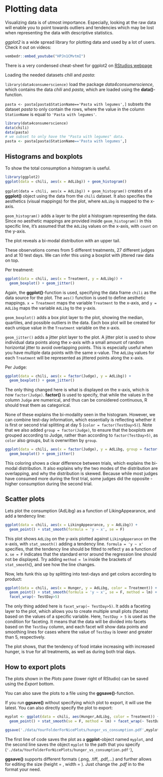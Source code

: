 # Plotting data

Visualizing data is of utmost importance. 
Especially, looking at the raw data will enable you to point towards outliers and tendencies which may be lost when representing the data with descriptive statistics. 

*ggplot2* is a wide spread library for plotting data and used by a lot of users. Check it out on videos:

```r
vembedr::embed_youtube("HPJn1CMvtmI")
```


There is a very condensed cheat-sheet for ggplot2 on [RStudios webpage](https://www.rstudio.com/embed/resources/cheatsheets/)

Loading the needed datasets _chili_ and _pasta_: 

`library(data4consumerscience)` load the package *data4consumerscience*, which contains the data *chili* and *pasta*, which are loaded using the **data()**-function.

`pasta <- pasta[pasta$StationName=='Pasta with legumes',]` subsets the dataset *pasta* to only contain the rows, where the value in the column `StationName` is equal to `'Pasta with legumes'`.

```r
library(data4consumerscience)
data(chili)
data(pasta)
# we subset to only have the "Pasta with legumes" data. 
pasta <- pasta[pasta$StationName=='Pasta with legumes',]
```

## Histograms and boxplots

To show the total consumption a histogram is useful.

```r
library(ggplot2)
ggplot(data = chili, aes(x = AdLibg)) + geom_histogram()
```

`ggplot(data = chili, aes(x = AdLibg)) + geom_histogram()` creates of a **ggplot()** object using the data from the `chili` dataset. 
It also specifies the aesthetics (visual mappings) for the plot, where `AdLibg` is mapped to the x-axis.

`geom_histogram()` adds a layer to the plot a histogram representing the data. Since no aesthetic mappings are provided inside `geom_histogram()` in this specific line, it's assumed that the `AdLibg` values on the x-axis, with `count` on the y-axis.


The plot reveals a bi-modal distribution with an upper tail. 

These observations comes from 5 different treatments, 27 different judges and at 10 test days. We can infer this using a boxplot with jittered raw data on top. 

Per treatment: 

```r
ggplot(data = chili, aes(x = Treatment, y = AdLibg)) + 
  geom_boxplot() + geom_jitter()
```

Again, the **ggplot()**-function is used, specifying the data frame `chili` as the data source for the plot. The `aes()` function is used to define aesthetic mappings. `x = Treatment` maps the variable `Treatment` to the x-axis, and `y = AdLibg` maps the variable `AdLibg` to the y-axis.

`geom_boxplot()` adds a box plot layer to the plot, showing the median, quartiles, and possible outliers in the data. Each box plot will be created for each unique value in the `Treatment` variable on the x-axis.

`geom_jitter()` adds a jitter plot layer to the plot. A jitter plot is used to show individual data points along the x-axis with a small amount of random horizontal jitter to avoid overlapping points. This is especially useful when you have multiple data points with the same x-value. The `AdLibg` values for each `Treatment` will be represented as jittered points along the x-axis.


Per Judge: 
```r
ggplot(data = chili, aes(x = factor(Judge), y = AdLibg)) + 
  geom_boxplot() + geom_jitter()
```

The only thing changed here is what is displayed on the x-axis, which is now `factor(Judge)`. **factor()** is used to specify, that while the values in the column `Judge` are numerical, and thus can be considered continuous, R should treat them as categorical.

None of these explains the bi-modality seen in the histogram. However, we can combine test-day information, which essentially is reflecting whether it is first or second trial splitting at day 5 (`color = factor(TestDay>5)`).
Note that we also added `group = factor(Judge)`, to ensure that the boxplots are grouped according to Judge, rather than according to `factor(TestDay>5)`, as `color` also groups, but is overwritten by `group`.

```r
ggplot(data = chili, aes(x = factor(Judge), y = AdLibg, group = factor(Judge), color = factor(TestDay>5))) +
  geom_boxplot() + geom_jitter()
```

This coloring shows a clear difference between trials, which explains the bi-modal distribution. It also explains why the two modes of the distribution are overlapping, and why the distribution is skewed. Because while most judges have consumed more during the first trial, some judges did the opposite - higher consumption during the second trial.

## Scatter plots

Lets plot the consumption (AdLibg) as a function of LikingAppearance, and add a tendency line: 

```r
ggplot(data = chili, aes(x = LikingAppearance, y = AdLibg)) + 
  geom_point() + stat_smooth(formula = 'y ~ x', se = F)
```

This plot shows `AdLibg` on the y-axis plotted against `LikingApperance` on the x-axis, with `stat_smooth()` adding a tendency line. `formula = 'y ~ x'` specifies, that the tendency line should be fitted to reflect y as a function of x. `se = F` indicates that the standard error around the regression line should not be displayed. Try adding `method = lm` inside the brackets of `stat_smooth`(), and see how the line changes.


Now, lets funk this up by splitting into test-days and get colors according to product: 

```r
ggplot(data = chili, aes(x = Hunger, y = AdLibg, color = Treatment)) + 
  geom_point() + stat_smooth(formula = 'y ~ x', se = F, method = lm) + 
  facet_wrap(~ TestDay>5)
```

The only thing added here is `facet_wrap(~ TestDay>5)`. It adds a faceting layer to the plot, which allows you to create multiple small plots (facets) based on the values of a specific variable. Here, `TestDay > 5` is used as the condition for faceting. It means that the data will be divided into facets based on the `TestDay` column, and each facet will show data points and smoothing lines for cases where the value of `TestDay` is lower and greater than 5, respectively.

The plot shows, that the tendency of food intake increasing with increased hunger, is  true for all treatments, as well as during both trial days.


## How to export plots 

The plots shown in the _Plots_ pane (lower right of RStudio) can be saved using the _Export_ bottom. 

You can also save the plots to a file using the **ggsave()**-function. 

If you run **ggsave()** without specifying which plot to export, it will use the latest. You can also directly specify the plot to export: 

```r
myplot <- ggplot(data = chili, aes(Hunger,AdLibg, color = Treatment)) + 
  geom_point() + stat_smooth(se = F, method = lm) + facet_wrap(~ TestDay>5)

ggsave('./data/YourFolderForNicePlots/hunger_vs_consumption.pdf',myplot)
```

The first line of code saves the plot as a **ggplot**-object named `myplot`, and the second line saves the object `myplot` to the path that you specify (`'./data/YourFolderForNicePlots/hunger_vs_consumption.pdf'`),

**ggsave()** supports different formats (.png, .tiff, .pdf,...) and further allows for editing the size (height = , width = ). Just change the *.pdf* in to the format your need. 
